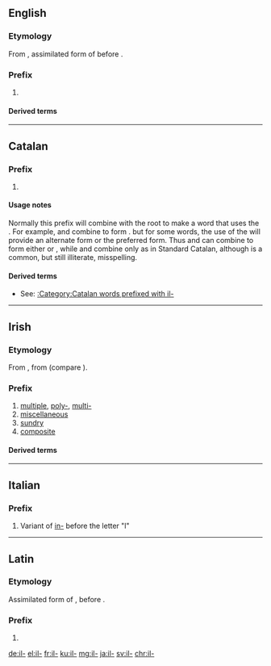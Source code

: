 {{also|Appendix:Variations of "il"}}
==English==

===Etymology===
From {{etyl|la|en}} {{term|il-|lang=la}}, assimilated form of {{term|in-|lang=la}} before {{term||l-|lang=la}}.

===Prefix===
{{en-prefix}}

# {{non-gloss definition|[[not]]; a form of the prefix [[in-]], used before ''l''}}

====Derived terms====
{{prefixsee|en}}

----

==Catalan==

===Prefix===
{{head|ca|prefix}}

# {{ca-form of|Form used before a root beginning with the letter ''l''|in-}}

====Usage notes====
Normally this prefix will combine with the root to make a word that uses the {{term|lang=ca|ela geminada}}.  For example, {{term|lang=ca|il-}} and {{term|lang=ca|legal}} combine to form {{term|lang=ca|il·legal}}.  but for some words, the use of the {{term|lang=ca|ela palatal}} will provide an alternate form or the preferred form.  Thus {{term||il-}} and {{term|lang=ca|legible}} can combine to form either {{term|lang=ca|illegible}} or {{term|lang=ca|il·legible}}, while {{term||il-}} and {{term|lang=ca|letrat||literate}} combine only as {{term|lang=ca|illetrat||illiterate}} in Standard Catalan, although {{term|lang=ca|il·letrat}} is a common, but still illiterate, misspelling.

====Derived terms====
* See: [[:Category:Catalan words prefixed with il-]]

----

==Irish==

===Etymology===
From {{etyl|sga|ga}} {{term|il||much, many|lang=sga}}, from {{etyl|ine-pro|ga}} {{m|ine-pro|*pelh₁-}} (compare {{etyl|grc|-}} {{term|πολύς||much|lang=grc}}).

===Prefix===
{{head|ga|prefix}}

# [[multiple]], [[poly-]], [[multi-]]
# [[miscellaneous]]
# [[sundry]]
# [[composite]]

====Derived terms====
{{prefixsee|ga}}

----

==Italian==

===Prefix===
{{head|it|prefix}}

# Variant of [[in-]] before the letter "l"

----
==Latin==

===Etymology===
Assimilated form of {{term|in-|lang=la}}, before {{term||l-|lang=la}}.

===Prefix===
{{head|la|prefix}}

# {{alternative form of|in-|lang=la}}

[[de:il-]]
[[el:il-]]
[[fr:il-]]
[[ku:il-]]
[[mg:il-]]
[[ja:il-]]
[[sv:il-]]
[[chr:il-]]